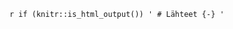 `r if (knitr::is_html_output()) '
# Lähteet {-}
'`

\begin{comment}
\begin{thebibliography}{99}
\bibitem{Cappe2007} Cappé, O., Godsill, S. J., Moulines, E., 2007. An Overview of Existing Methods and Recent Advances in Sequential Monte Carlo. \textit{Proceedings of the IEEE}, Vol 95, No 5, 899\textendash 924.
\bibitem{Crisan2014} Crisan, D. 2014. The stochastic filtering problem: A brief historical account. \textit{Journal of Applied Probability}, Vol 51(A), 13\textendash 22.
\bibitem{Crisan2000} Crisan, D., Doucet, A. 2000. \textit{Convergence of Sequential Monte Carlo Methods}. 
\bibitem{Crisan2002} Crisan, D., Doucet, A. 2002. A survey of convergence results on particle filtering methods for practitioners. \textit{IEEE Transactions on Signal Processing}, Vol 50, No 3, 736\textendash 746.
\bibitem{Davidson2010} Davidson, P., Collin J., Takala J. 2010, Application of particle filters for indoor positioning using floor plans. \textit{2010 Ubiquitous Positioning Indoor Navigation and Location Based Service}, 1\textendash 4.
\bibitem{DelMoral1996} Del Moral, P. 1997. Nonlinear filtering: Interacting particle resolution. \textit{Markov Processes and Related Fields}, Vol 2, No 4, 555\textendash 580.
\bibitem{Gordon1993} Gordon, N.J., Salmond, D.H., Smith A.F.M. 1993. Novel approach to
nonlinear/non-Gaussian Bayesian state estimation. \textit{IEE Proc. F, Radar Signal Process}, Vol 140, No 2, 107\textendash 113.
\bibitem{Grewal2010} Grewal, M.S., Andrews, A.P. 2010. Applications of Kalman Filtering in Aerospace 1960 to the Present [Historical Perspectives]. \textit{IEEE Control Systems Magazine}, Vol 30, No 3, 69\textendash 78.
\bibitem{Gustafsson2010} Gustafsson, F. 2010. Particle filter theory and practice with positioning applications. \textit{IEEE Aerospace and Electronic Systems Magazine}, Vol 25, No 7, 53\textendash 82.
\bibitem{LiuChen1998} Liu, J., Chen, R. 1998. Sequential Monte Carlo Methods for Dynamic Systems. \textit{Journal of the American Statistical Association}, Vol 93, No 443, 1032\textendash 1044.
\bibitem{Munoz2009} Munoz, D., Enriquez-Caldera, R., Vargas, C., Bouchereau Lara, F. 2009. \textit{Position Location Techniques and Applications}. Elsevier.
\bibitem{Pierlot2011} Pierlot, V., Urbin-Choffray M., Van Droogenbroeck, M. 2011. A New Three Object Triangulation Algorithm Based on the Power Center of Three Circles. \textit{Research and Education in Robotics - EUROBOT 2011}, 248\textendash 262. Springer.
\bibitem{Sarkka2013} Särkkä, S. 2013. \textit{Bayesian Filtering and Smoothing}. Cambridge University Press.
\end{thebibliography}
\end{comment}